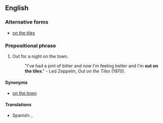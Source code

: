 ==English==

===Alternative forms===
* [[on the tiles]]

===Prepositional phrase===
{{en-PP}}

# {{lb|en|idiomatic|British}} Out for a night on the town.
#: "I've had a pint of bitter and now I'm feeling better and I'm '''out on the tiles'''." - Led Zeppelin, ''Out on the Tiles'' (1970).

====Synonyms====
* [[on the town]]

====Translations====
{{trans-top|out for a night on the town}}
* Spanish: {{t|es|de juerga}}, {{t|es|de marcha}}
{{trans-mid}}
{{trans-bottom}}
